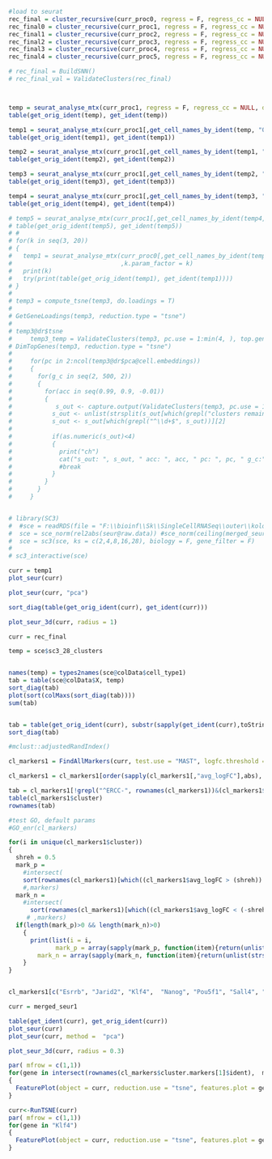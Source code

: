 

```{r}
#load to seurat
rec_final = cluster_recursive(curr_proc0, regress = F, regress_cc = NULL, do.magic = F)
rec_final0 = cluster_recursive(curr_proc1, regress = F, regress_cc = NULL, do.magic = F)
rec_final1 = cluster_recursive(curr_proc2, regress = F, regress_cc = NULL, do.magic = F)
rec_final2 = cluster_recursive(curr_proc3, regress = F, regress_cc = NULL, do.magic = F)
rec_final3 = cluster_recursive(curr_proc4, regress = F, regress_cc = NULL, do.magic = F)
rec_final4 = cluster_recursive(curr_proc5, regress = F, regress_cc = NULL, do.magic = F)

# rec_final = BuildSNN()
# rec_final_val = ValidateClusters(rec_final)



temp = seurat_analyse_mtx(curr_proc1, regress = F, regress_cc = NULL, do.magic = F)
table(get_orig_ident(temp), get_ident(temp))

temp1 = seurat_analyse_mtx(curr_proc1[,get_cell_names_by_ident(temp, "0")], regress = F, regress_cc = NULL, do.magic = F)
table(get_orig_ident(temp1), get_ident(temp1))

temp2 = seurat_analyse_mtx(curr_proc1[,get_cell_names_by_ident(temp1, "0")], regress = F, regress_cc = NULL, do.magic = F)
table(get_orig_ident(temp2), get_ident(temp2))

temp3 = seurat_analyse_mtx(curr_proc1[,get_cell_names_by_ident(temp2, "0")], regress = F, regress_cc = NULL, do.magic = F)
table(get_orig_ident(temp3), get_ident(temp3))

temp4 = seurat_analyse_mtx(curr_proc1[,get_cell_names_by_ident(temp3, "0")], regress = F, regress_cc = NULL, do.magic = F)
table(get_orig_ident(temp4), get_ident(temp4))

# temp5 = seurat_analyse_mtx(curr_proc1[,get_cell_names_by_ident(temp4, "1")], regress = F, regress_cc = NULL, do.magic = F)
# table(get_orig_ident(temp5), get_ident(temp5))
# # 
# for(k in seq(3, 20))
# {
#   temp1 = seurat_analyse_mtx(curr_proc0[,get_cell_names_by_ident(temp, "1")], regress = F, regress_cc = NULL, do.magic = F
#                              ,k.param_factor = k)
#   print(k)
#   try(print(table(get_orig_ident(temp1), get_ident(temp1))))
# }
# 
# temp3 = compute_tsne(temp3, do.loadings = T)
# 
# GetGeneLoadings(temp3, reduction.type = "tsne")
# 
# temp3@dr$tsne
#     temp3_temp = ValidateClusters(temp3, pc.use = 1:min(4, ), top.genes = 5)
# DimTopGenes(temp3, reduction.type = "tsne")
#     
#     for(pc in 2:ncol(temp3@dr$pca@cell.embeddings))
#     {
#       for(g_c in seq(2, 500, 2))
#       {
#         for(acc in seq(0.99, 0.9, -0.01))
#         {
#            s_out <- capture.output(ValidateClusters(temp3, pc.use = 1:pc, top.genes = g_c, acc.cutoff = 0.9, min.connectivity = 0))
#           s_out <- unlist(strsplit(s_out[which(grepl("clusters remaining", s_out))], c(" |\""), fixed = F))
#           s_out <- s_out[which(grepl("^\\d+$", s_out))][2]
#           
#           if(as.numeric(s_out)<4)
#           {
#             print("ch")
#             cat("s_out: ", s_out, " acc: ", acc, " pc: ", pc, " g_c:", g_c)
#             #break
#           }
#         }
#       }
#     }


# library(SC3)
#  #sce = readRDS(file = "F:\\bioinf\\Sk\\SingleCellRNASeq\\outer\\kolodziejczyk.rds")
#  sce = sce_norm(rel2abs(seur@raw.data)) #sce_norm(ceiling(merged_seur@raw.data))
#  sce = sc3(sce, ks = c(2,4,8,16,28), biology = F, gene_filter = F)
# 
# sc3_interactive(sce)
```

```{r}
curr = temp1
plot_seur(curr)

plot_seur(curr, "pca")

sort_diag(table(get_orig_ident(curr), get_ident(curr)))

plot_seur_3d(curr, radius = 1)
```





```{r}
curr = rec_final

```

```{r}
temp = sce$sc3_28_clusters


names(temp) = types2names(sce@colData$cell_type1)
tab = table(sce@colData$X, temp)
sort_diag(tab)
plot(sort(colMaxs(sort_diag(tab))))
sum(tab)


tab = table(get_orig_ident(curr), substr(sapply(get_ident(curr),toString), start = 1, stop = 7))
sort_diag(tab)

#mclust::adjustedRandIndex()

```


```{r}

cl_markers1 = FindAllMarkers(curr, test.use = "MAST", logfc.threshold = 0.05, return.thresh = 0.05, only.pos = F, min.pct = 0.7)

cl_markers1 = cl_markers1[order(sapply(cl_markers1[,"avg_logFC"],abs), decreasing = T),]

tab = cl_markers1[!grepl("^ERCC-", rownames(cl_markers1))&(cl_markers1$avg_logFC<(-0.5))&(cl_markers1$cluster=="2111"),]
table(cl_markers1$cluster)
rownames(tab)

#test GO, default params
#GO_enr(cl_markers)

for(i in unique(cl_markers1$cluster))
{
  shreh = 0.5
  mark_p = 
    #intersect(
    sort(rownames(cl_markers1)[which((cl_markers1$avg_logFC > (shreh)) & (cl_markers1$cluster==i))])
    #,markers)
  mark_n = 
    #intersect(
      sort(rownames(cl_markers1)[which((cl_markers1$avg_logFC < (-shreh)) & (cl_markers1$cluster==i))])
     # ,markers)
  if(length(mark_p)>0 && length(mark_n)>0)
    {
      print(list(i = i,
             mark_p = array(sapply(mark_p, function(item){return(unlist(strsplit(toString(item),".", fixed = T))[1])})),
        mark_n = array(sapply(mark_n, function(item){return(unlist(strsplit(toString(item),".", fixed = T))[1])}))))
    }
}


cl_markers1[c("Esrrb", "Jarid2", "Klf4",  "Nanog", "Pou5f1", "Sall4", "Sox2",  "Tbx3", "Tet1",  "Utf1" ,  "Wdr5" ,  "Zfp281"),]

```


```{r}
curr = merged_seur1

table(get_ident(curr), get_orig_ident(curr))
plot_seur(curr)
plot_seur(curr, method =  "pca")

plot_seur_3d(curr, radius = 0.3)


```


```{r}

par( mfrow = c(1,1))
for(gene in intersect(rownames(cl_markers$cluster.markers[1]$ident),  markers))
{
  FeaturePlot(object = curr, reduction.use = "tsne", features.plot = gene, cols.use = c("red", "green"))
}

```

```{r}
curr<-RunTSNE(curr)
par( mfrow = c(1,1))
for(gene in "Klf4")
{
  FeaturePlot(object = curr, reduction.use = "tsne", features.plot = gene, cols.use = c("red", "green"))
}

```

